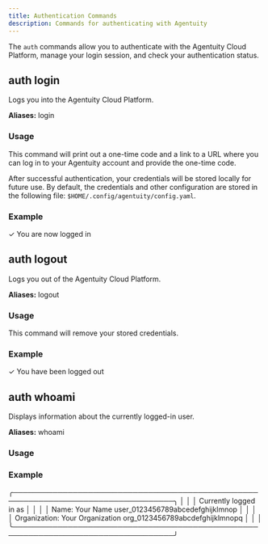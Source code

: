 ```yaml
---
title: Authentication Commands
description: Commands for authenticating with Agentuity
---
```


The `auth` commands allow you to authenticate with the Agentuity Cloud Platform, manage your login session, and check your authentication status.

## auth login

Logs you into the Agentuity Cloud Platform.

**Aliases:** login

### Usage

<CLICommand command="agentuity auth login" />

This command will print out a one-time code and a link to a URL where you can log in to your Agentuity account and provide the one-time code. 

After successful authentication, your credentials will be stored locally for future use.  By default, the credentials and other configuration are stored in the following file: `$HOME/.config/agentuity/config.yaml`.

### Example

<CLICommand command="agentuity auth login">
✓ You are now logged in
</CLICommand>

## auth logout

Logs you out of the Agentuity Cloud Platform.

**Aliases:** logout

### Usage

<CLICommand command="agentuity auth logout" />

This command will remove your stored credentials.

### Example

<CLICommand command="agentuity auth logout">
✓ You have been logged out
</CLICommand>

## auth whoami

Displays information about the currently logged-in user.

**Aliases:** whoami

### Usage

<CLICommand command="agentuity auth whoami" />

### Example

<CLICommand command="agentuity auth whoami">
╭──────────────────────────────────────────────────────────────────────────────────╮
│                                                                                  │
│ Currently logged in as                                                           │
│                                                                                  │
│ Name:           Your Name                      user_0123456789abcedefghijklmnop  │
│                                                                                  │
│ Organization:   Your Organization               org_0123456789abcdefghijklmnopq  │
│                                                                                  │
╰──────────────────────────────────────────────────────────────────────────────────╯
</CLICommand>
